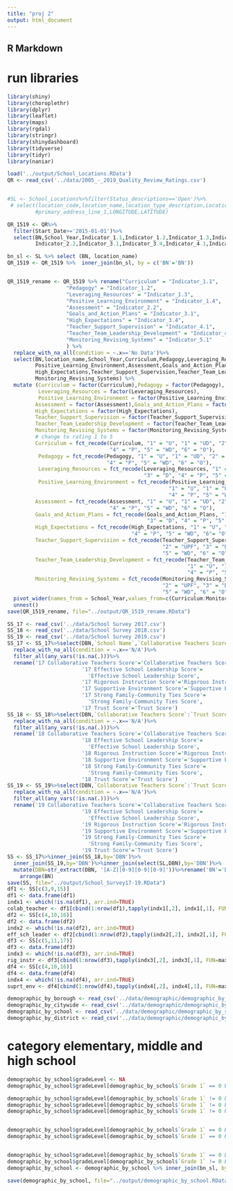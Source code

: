 ```yaml
---
title: "proj 2"
output: html_document
---
```


## R Markdown
# run libraries 
```r
library(shiny)
library(choroplethr) 
library(dplyr)
library(leaflet)
library(maps)
library(rgdal)
library(stringr)
library(shinydashboard)
library(tidyverse)
library(tidyr)
library(naniar)
```


```r
load('../output/School_Locations.RData')
QR <- read_csv('../data/2005_-_2019_Quality_Review_Ratings.csv')


#SL <- School_Locations%>%filter(Status_descriptions=='Open')%>%
 # select(location_code,location_name,location_type_description,Location_Category_Description,
         #primary_address_line_1,LONGITUDE,LATITUDE)

QR_1519 <- QR%>%
  filter(Start_Date>='2015-01-01')%>%
  select(BN,School_Year,Indicator_1.1,Indicator_1.2,Indicator_1.3,Indicator_1.4,
         Indicator_2.2,Indicator_3.1,Indicator_3.4,Indicator_4.1,Indicator_4.2,Indicator_5.1)

```

```r
bn_sl <- SL %>% select (BN, location_name)
QR_1519 <- QR_1519 %>%  inner_join(bn_sl, by = c('BN'='BN')) 


QR_1519_rename <- QR_1519 %>% rename("Curriculum" = "Indicator_1.1", 
                   "Pedagogy" = "Indicator_1.2",
                   "Leveraging_Resources" = "Indicator_1.3",
                   "Positive_Learning_Environment" = "Indicator_1.4",
                   "Assessment" = "Indicator_2.2",
                   "Goals_and_Action_Plans" = "Indicator_3.1",
                   "High_Expectations" = "Indicator_3.4",
                   "Teacher_Support_Supervision" = "Indicator_4.1",
                   "Teacher_Team_Leadership_Development" = "Indicator_4.2", 
                   "Monitoring_Revising_Systems" = "Indicator_5.1"
                   ) %>%
  replace_with_na_all(condition = ~.x=='No Data')%>%
  select(BN,location_name,School_Year,Curriculum,Pedagogy,Leveraging_Resources,
         Positive_Learning_Environment,Assessment,Goals_and_Action_Plans,
         High_Expectations,Teacher_Support_Supervision,Teacher_Team_Leadership_Development,
         Monitoring_Revising_Systems) %>% 
  mutate (Curriculum = factor(Curriculum),Pedagogy = factor(Pedagogy),
          Leveraging_Resources = factor(Leveraging_Resources),
          Positive_Learning_Environment = factor(Positive_Learning_Environment),
         Assessment = factor(Assessment),Goals_and_Action_Plans = factor(Goals_and_Action_Plans),
         High_Expectations = factor(High_Expectations),
         Teacher_Support_Supervision = factor(Teacher_Support_Supervision),
         Teacher_Team_Leadership_Development = factor(Teacher_Team_Leadership_Development),
         Monitoring_Revising_Systems = factor(Monitoring_Revising_Systems), 
         # change to rating 1 to 5 
         Curriculum = fct_recode(Curriculum, "1" = "U", "1" = "UD", "2" = "UPF", "3" = "D", 
                                 "4" = "P", "5" = "WD", "6" = "O"), 
          Pedagogy = fct_recode(Pedagogy, "1" = "U", "1" = "UD", "2" = "UPF", "3" = "D", 
                                "4" = "P", "5" = "WD", "6" = "O"),
          Leveraging_Resources = fct_recode(Leveraging_Resources, "1" = "U", "1" = "UD", "2" = "UPF", 
                                            "3" = "D", "4" = "P", "5" = "WD", "6" = "O"),
          Positive_Learning_Environment = fct_recode(Positive_Learning_Environment, 
                                                    "1" = "U", "1" = "UD","2" = "UPF", "3" = "D", 
                                                    "4" = "P", "5" = "WD", "6" = "O"),
         Assessment = fct_recode(Assessment, "1" = "U", "1" = "UD", "2" = "UPF", "3" = "D", 
                                 "4" = "P", "5" = "WD", "6" = "O"),
         Goals_and_Action_Plans = fct_recode(Goals_and_Action_Plans, "1" = "U", "1" = "UD", "2" = "UPF",
                                             "3" = "D", "4" = "P", "5" = "WD", "6" = "O"),
         High_Expectations = fct_recode(High_Expectations, "1" = "U", "1" = "UD", "2" = "UPF", "3" = "D",
                                        "4" = "P", "5" = "WD", "6"= "O"),
         Teacher_Support_Supervision = fct_recode(Teacher_Support_Supervision, "1" = "U", "1" = "UD", 
                                                  "2" = "UPF", "3" = "D", "4" = "P", 
                                                  "5" = "WD", "6" = "O"),
         Teacher_Team_Leadership_Development = fct_recode(Teacher_Team_Leadership_Development, 
                                                          "1" = "U", "1" = "UD", "2" = "UPF", "3" = "D",
                                                          "4" = "P", "5" = "WD", "6" = "O"),
         Monitoring_Revising_Systems = fct_recode(Monitoring_Revising_Systems, "1" = "U", "1" = "UD",
                                                  "2" = "UPF", "3" = "D", "4" = "P", 
                                                  "5" = "WD", "6" = "O")) %>%
  pivot_wider(names_from = School_Year,values_from=c(Curriculum:Monitoring_Revising_Systems))%>%
  unnest()
save(QR_1519_rename, file="../output/QR_1519_rename.RData")
```

```r
SS_17 <- read_csv('../data/School Survey 2017.csv')
SS_18 <- read_csv('../data/School Survey 2018.csv')
SS_19 <- read_csv('../data/School Survey 2019.csv')
SS_17 <- SS_17%>%select(DBN,`School Name`,`Collaborative Teachers Score`:`Trust Score`)%>%
  replace_with_na_all(condition = ~.x=='N/A')%>%
  filter_all(any_vars(!is.na(.)))%>%
  rename('17 Collaborative Teachers Score'='Collaborative Teachers Score',
                        '17 Effective School Leadership Score'=
                          'Effective School Leadership Score',
                        '17 Rigorous Instruction Score'='Rigorous Instruction Score',
                        '17 Supportive Environment Score'='Supportive Environment Score',
                        '17 Strong Family-Community Ties Score'=
                          'Strong Family-Community Ties Score',
                        '17 Trust Score'='Trust Score')
SS_18 <- SS_18%>%select(DBN,`Collaborative Teachers Score`:`Trust Score`)%>%
  replace_with_na_all(condition = ~.x=='N/A')%>%
  filter_all(any_vars(!is.na(.)))%>%
  rename('18 Collaborative Teachers Score'='Collaborative Teachers Score',
                        '18 Effective School Leadership Score'=
                          'Effective School Leadership Score',
                        '18 Rigorous Instruction Score'='Rigorous Instruction Score',
                        '18 Supportive Environment Score'='Supportive Environment Score',
                        '18 Strong Family-Community Ties Score'=
                          'Strong Family-Community Ties Score',
                        '18 Trust Score'='Trust Score')
SS_19 <- SS_19%>%select(DBN,`Collaborative Teachers Score`:`Trust Score`)%>%
  replace_with_na_all(condition = ~.x=='N/A')%>%
  filter_all(any_vars(!is.na(.)))%>%
  rename('19 Collaborative Teachers Score'='Collaborative Teachers Score',
                        '19 Effective School Leadership Score'=
                          'Effective School Leadership Score',
                        '19 Rigorous Instruction Score'='Rigorous Instruction Score',
                        '19 Supportive Environment Score'='Supportive Environment Score',
                        '19 Strong Family-Community Ties Score'=
                          'Strong Family-Community Ties Score',
                        '19 Trust Score'='Trust Score')
SS <- SS_17%>%inner_join(SS_18,by='DBN')%>%
  inner_join(SS_19,by='DBN')%>%inner_join(select(SL,DBN),by='DBN')%>%
  mutate(DBN=str_extract(DBN, '[A-Z][0-9][0-9][0-9]'))%>%rename('BN'='DBN')%>%
    arrange(BN)
save(SS, file="../output/School_Survey17-19.RData")
df1 <- SS[c(3,9,15)]
df1 <- data.frame(df1)
indx1 <- which(!is.na(df1), arr.ind=TRUE)
colab_teacher <- df1[cbind(1:nrow(df1),tapply(indx1[,2], indx1[,1], FUN=max))]
df2 <- SS[c(4,10,16)]
df2 <- data.frame(df2)
indx2 <- which(!is.na(df2), arr.ind=TRUE)
eff_sch_leader <- df2[cbind(1:nrow(df2),tapply(indx2[,2], indx2[,1], FUN=max))]
df3 <- SS[c(5,11,17)]
df3 <- data.frame(df3)
indx3 <- which(!is.na(df3), arr.ind=TRUE)
rig_instr <- df3[cbind(1:nrow(df3),tapply(indx3[,2], indx3[,1], FUN=max))]
df4 <- SS[c(4,10,16)]
df4 <- data.frame(df4)
indx4 <- which(!is.na(df4), arr.ind=TRUE)
suprt_env <- df4[cbind(1:nrow(df4),tapply(indx4[,2], indx4[,1], FUN=max))]
```

```r
demographic_by_borough <- read_csv('../data/demographic/demographic_by_borough.csv')
demographic_by_citywide <- read_csv('../data/demographic/demographic_by_citywide.csv')
demographic_by_school <- read_csv('../data/demographic/demographic_by_school.csv')
demographic_by_district <- read_csv('../data/demographic/demographic_by_district.csv')
```

# category elementary, middle and high school 
```r
demographic_by_school$gradeLevel <- NA
demographic_by_school$gradeLevel[demographic_by_school$`Grade 1` == 0 & demographic_by_school$`Grade 6` == 0 & demographic_by_school$`Grade 9` == 0] <- "no records" 

demographic_by_school$gradeLevel[demographic_by_school$`Grade 1` != 0 & demographic_by_school$`Grade 6` == 0 & demographic_by_school$`Grade 9` == 0] <- "elementary" 
demographic_by_school$gradeLevel[demographic_by_school$`Grade 1` != 0 & demographic_by_school$`Grade 6` != 0 & demographic_by_school$`Grade 9` == 0] <- "elementary, middle" 
demographic_by_school$gradeLevel[demographic_by_school$`Grade 1` != 0 & demographic_by_school$`Grade 6` != 0 & demographic_by_school$`Grade 9` != 0] <- "elementary, middle, high" 


demographic_by_school$gradeLevel[demographic_by_school$`Grade 1` == 0 & demographic_by_school$`Grade 6` != 0 & demographic_by_school$`Grade 9` == 0] <- "middle" 
demographic_by_school$gradeLevel[demographic_by_school$`Grade 1` == 0 & demographic_by_school$`Grade 6` != 0 & demographic_by_school$`Grade 9` != 0] <- "middle, high" 


demographic_by_school$gradeLevel[demographic_by_school$`Grade 1` == 0 & demographic_by_school$`Grade 6` == 0 & demographic_by_school$`Grade 9` != 0] <- "high" 
demographic_by_school$gradeLevel[demographic_by_school$`Grade 1` != 0 & demographic_by_school$`Grade 6` == 0 & demographic_by_school$`Grade 9` != 0] <- "elementary, high" 
demographic_by_school <- demographic_by_school %>% inner_join(bn_sl, by = c('School Name' = 'location_name'))

save(demographic_by_school, file="../output/demographic_by_school.RData")

```


